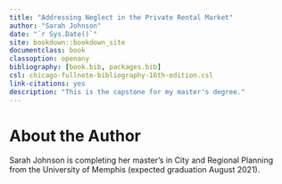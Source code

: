 ```yaml
---
title: "Addressing Neglect in the Private Rental Market"
author: "Sarah Johnson"
date: "`r Sys.Date()`"
site: bookdown::bookdown_site
documentclass: book
classoption: openany
bibliography: [book.bib, packages.bib]
csl: chicago-fullnote-bibliography-16th-edition.csl
link-citations: yes
description: "This is the capstone for my master's degree."
---
```


# About the Author {.unnumbered}

Sarah Johnson is completing her master's in City and Regional Planning from the University of Memphis (expected graduation August 2021).
